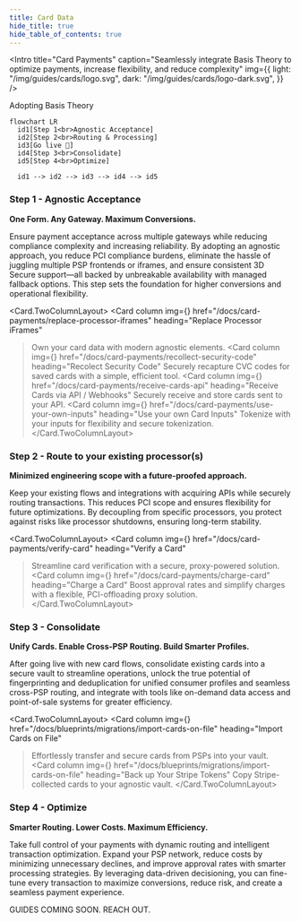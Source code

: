 ```yaml
---
title: Card Data
hide_title: true
hide_table_of_contents: true
---
```



<Intro
  title="Card Payments"
  caption="Seamlessly integrate Basis Theory to optimize payments, increase flexibility, and reduce complexity"
  img={{
    light: "/img/guides/cards/logo.svg",
    dark: "/img/guides/cards/logo-dark.svg",
  }}
/>

Adopting Basis Theory

```mermaid
flowchart LR
  id1[Step 1<br>Agnostic Acceptance]
  id2[Step 2<br>Routing & Processing]
  id3[Go live 🚀]
  id4[Step 3<br>Consolidate]
  id5[Step 4<br>Optimize]

  id1 --> id2 --> id3 --> id4 --> id5
```


### Step 1 - Agnostic Acceptance

**One Form. Any Gateway. Maximum Conversions.**

Ensure payment acceptance across multiple gateways while reducing compliance complexity and increasing reliability. By adopting an agnostic approach, you reduce PCI compliance burdens, eliminate the hassle of juggling multiple PSP frontends or iframes, and ensure consistent 3D Secure support—all backed by unbreakable availability with managed fallback options. This step sets the foundation for higher conversions and operational flexibility.

<Card.TwoColumnLayout>
  <Card
    column
    img={<CollectCards/>}
    href="/docs/card-payments/replace-processor-iframes"
    heading="Replace Processor iFrames"
  >Own your card data with modern agnostic elements.</Card>
  <Card
    column
    img={<SetCardPin/>}
    href="/docs/card-payments/recollect-security-code"
    heading="Recolect Security Code"
  >Securely recapture CVC codes for saved cards with a simple, efficient tool.</Card>
  <Card
    column
    img={<ReceiveCards/>}
    href="/docs/card-payments/receive-cards-api"
    heading="Receive Cards via API / Webhooks"
  >Securely receive and store cards sent to your API.</Card>
  <Card
    column
    img={<CollectCards/>}
    href="/docs/card-payments/use-your-own-inputs"
    heading="Use your own Card Inputs"
  >Tokenize with your inputs for flexibility and secure tokenization.</Card>
</Card.TwoColumnLayout>

### Step 2 - Route to your existing processor(s)

**Minimized engineering scope with a future-proofed approach.**

Keep your existing flows and integrations with acquiring APIs while securely routing transactions. This reduces PCI scope and ensures flexibility for future optimizations. By decoupling from specific processors, you protect against risks like processor shutdowns, ensuring long-term stability.

<Card.TwoColumnLayout>
  <Card
    column
    img={<ProcessCards/>}
    href="/docs/card-payments/verify-card"
    heading="Verify a Card"
  >Streamline card verification with a secure, proxy-powered solution.</Card>
  <Card
    column
    img={<ProcessCards/>}
    href="/docs/card-payments/charge-card"
    heading="Charge a Card"
  >Boost approval rates and simplify charges with a flexible, PCI-offloading proxy solution.</Card>
</Card.TwoColumnLayout>

### Step 3 - Consolidate

**Unify Cards. Enable Cross-PSP Routing. Build Smarter Profiles.**

After going live with new card flows, consolidate existing cards into a secure vault to streamline operations, unlock the true potential of fingerprinting and deduplication for unified consumer profiles and seamless cross-PSP routing, and integrate with tools like on-demand data access and point-of-sale systems for greater efficiency.

<Card.TwoColumnLayout>
  <Card
    column
    img={<ProcessCards/>}
    href="/docs/blueprints/migrations/import-cards-on-file"
    heading="Import Cards on File"
  >Effortlessly transfer and secure cards from PSPs into your vault.</Card>
  <Card
    column
    img={<ProcessCards/>}
    href="/docs/blueprints/migrations/import-cards-on-file"
    heading="Back up Your Stripe Tokens"
  >Copy Stripe-collected cards to your agnostic vault.</Card>
</Card.TwoColumnLayout>

[//]: # (TODO: add detokenization APIs and POS)

### Step 4 - Optimize

**Smarter Routing. Lower Costs. Maximum Efficiency.**

Take full control of your payments with dynamic routing and intelligent transaction optimization. Expand your PSP network, reduce costs by minimizing unnecessary declines, and improve approval rates with smarter processing strategies. By leveraging data-driven decisioning, you can fine-tune every transaction to maximize conversions, reduce risk, and create a seamless payment experience.

GUIDES COMING SOON. REACH OUT.
